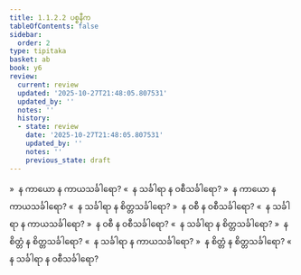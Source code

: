 ```yaml
---
title: 1.1.2.2 ပစ္စနီက
tableOfContents: false
sidebar:
  order: 2
type: tipitaka
basket: ab
book: y6
review:
  current: review
  updated: '2025-10-27T21:48:05.807531'
  updated_by: ''
  notes: ''
  history:
  - state: review
    date: '2025-10-27T21:48:05.807531'
    updated_by: ''
    notes: ''
    previous_state: draft
---
```



<ReviewStatus review={frontmatter.review} showDetails={true} />

<HypothesisAnnotation frontmatter={frontmatter} />

<DynamicBreadcrumb />

<Division number="5" book="y6" e="ch" v="34" p="2">

<Paragraph number="27" book="y6">
»  န ကာယော န ကာယသင်္ခါရော?
</Paragraph>

<Paragraph number="28" book="y6">
«  န သင်္ခါရာ န ဝစီသင်္ခါရော?
</Paragraph>

<Paragraph number="29" book="y6">
»  န ကာယော န ကာယသင်္ခါရော?
</Paragraph>

<Paragraph number="30" book="y6">
«  န သင်္ခါရာ န စိတ္တသင်္ခါရော?
</Paragraph>

<Paragraph number="31" book="y6">
»  န ဝစီ န ဝစီသင်္ခါရော?
</Paragraph>

<Paragraph number="32" book="y6">
«  န သင်္ခါရာ န ကာယသင်္ခါရော?
</Paragraph>

<Paragraph number="33" book="y6">
»  န ဝစီ န ဝစီသင်္ခါရော?
</Paragraph>

<Paragraph number="34" book="y6">
«  န သင်္ခါရာ န စိတ္တသင်္ခါရော?
</Paragraph>

<Paragraph number="35" book="y6">
»  န စိတ္တံ န စိတ္တသင်္ခါရော?
</Paragraph>

<Paragraph number="36" book="y6">
«  န သင်္ခါရာ န ကာယသင်္ခါရော?
</Paragraph>

<Paragraph number="37" book="y6">
»  န စိတ္တံ န စိတ္တသင်္ခါရော?
</Paragraph>

<Paragraph number="38" book="y6">
«  န သင်္ခါရာ န ဝစီသင်္ခါရော?
</Paragraph>
</Division>